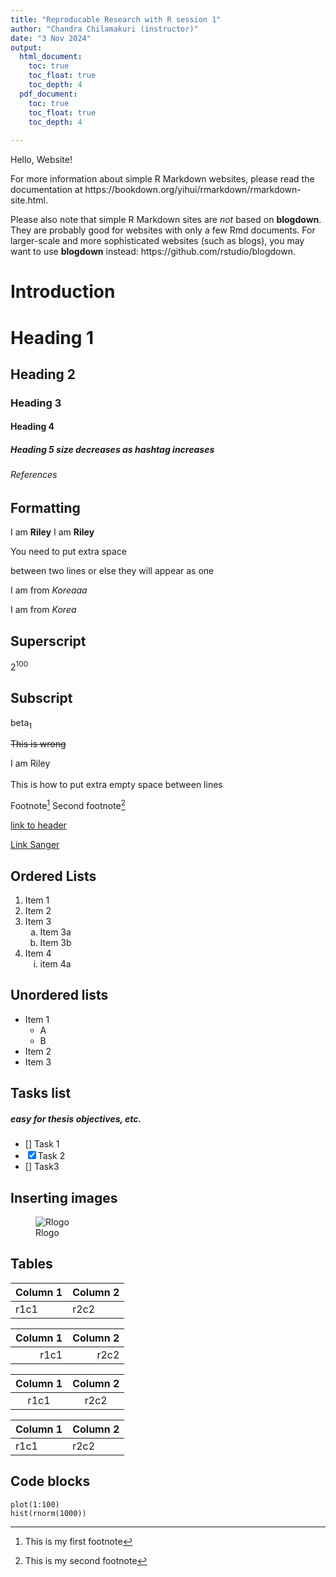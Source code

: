 ```yaml
---
title: "Reproducable Research with R session 1"
author: "Chandra Chilamakuri (instructor)"
date: "3 Nov 2024"
output: 
  html_document: 
    toc: true
    toc_float: true
    toc_depth: 4
  pdf_document: 
    toc: true
    toc_float: true
    toc_depth: 4
    
---
```


Hello, Website!

For more information about simple R Markdown websites, please read the documentation at https://bookdown.org/yihui/rmarkdown/rmarkdown-site.html.

Please also note that simple R Markdown sites are _not_ based on **blogdown**. They are probably good for websites with only a few Rmd documents. For larger-scale and more sophisticated websites (such as blogs), you may want to use **blogdown** instead: https://github.com/rstudio/blogdown.


# Introduction {#markdown-header}

# Heading 1 

## Heading 2

### Heading 3 

#### Heading 4

##### Heading 5 size decreases as hashtag increases

###### References

## Formatting 

I am **Riley** 
I am __Riley__

You need to put extra space

between two lines or else they will 
appear as one 

I am from *Koreaaa*

I am from _Korea_

## Superscript 

2^100^

## Subscript

beta~1~

~~This is wrong~~

I am Riley 
\
\
This is how to put extra empty space between lines

Footnote[^1] 
Second footnote[^2]

[link to header](#markdown-header)

[Link Sanger](https://www.sanger.ac.uk/)

[^1]: This is my first footnote 
[^2]: This is my second footnote

## Ordered Lists

1. Item 1 
2. Item 2 
3. Item 3 
    a. Item 3a
    b. Item 3b 
4. Item 4
    i. item 4a
    
## Unordered lists 

* Item 1
  * A 
  * B
* Item 2 
- Item 3

## Tasks list
##### easy for thesis objectives, etc. 

- [] Task 1 
- [x] Task 2 
* [] Task3

## Inserting images 

![Rlogo](../Rlogo.png) 

## Tables 

|Column 1|Column 2|
|--------|--------|
|r1c1|r2c2|

|Column 1|Column 2|
|-------:|-------:|
|r1c1|r2c2|

|Column 1|Column 2|
|:----:|:----:|
|r1c1|r2c2|

|Column 1|Column 2|
|-|-|
|r1c1|r2c2|

## Code blocks

```
plot(1:100)
hist(rnorm(1000))
```

